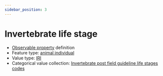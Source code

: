 ```yaml
---
sidebar_position: 3
---
```



# Invertebrate life stage

- [Observable property](/viewers/dawe-vocabs?uri=https://linked.data.gov.au/def/nrm/1f3ac845-902a-435d-a404-4b6b3ed02764) definition
- Feature type: [animal individual](http://linked.data.gov.au/def/tern-cv/ecb855ed-50e1-4299-8491-861759ef40b7)
- Value type: [IRI](https://w3id.org/tern/ontologies/tern/IRI)
- Categorical value collection: [Invertebrate post field guideline life stages codes](/viewers/dawe-vocabs?uri=https://linked.data.gov.au/def/nrm/e8659ef7-fe60-4484-be17-0ed9c1495b97)

<Example
  protocolModule="invertebrate-post-field-guideline"
  observableProperty="https://linked.data.gov.au/def/nrm/1f3ac845-902a-435d-a404-4b6b3ed02764"
/>

